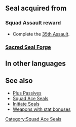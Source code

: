 {{SkillPage Tabs}}{{Passive
|name=Squad Ace AI
|type=S
|exclusive=0
|1name=Squad Ace AI 1
|1tagid=SID_第35迷宮の覇者1
|1effect=Grants Atk/Spd+1.
|1cost=80
|1required=-
|1next=-
|2name=Squad Ace AI 2
|2tagid=SID_第35迷宮の覇者2
|2effect=Grants Atk/Spd+2.
|2cost=160
|statModifiers1=0,1,1,0,0
|statModifiers2=0,2,2,0,0
|canUseMove={{MoveList|all}}
|canUseWeapon={{WeaponList|all}}
|properties=
}}
==Seal acquired from==
===Squad Assault reward===
* Complete the [[35th Assault]].
===[[Sacred Seal Forge]]===
{{SealCosts
|seals=Squad Ace AI 1;Squad Ace AI 2
|badgeColor=Azure
|costs1=-
|costs2=400;1000;100
}}
==In other languages==
{{OtherLanguages
|english=Squad Ace AI
|japanese=第３５迷宮の覇者
|german=Überfall-Ass AI
|spanishEU=As del asalto AI
|spanishLA=As del asalto AI
|french=Assaut réussi AI
|italian=Asso sq. AI
|chineseTW=第３５迷宮的霸王
|portuguese=Esquadrão ás AI
}}
==See also==
* [[Plus Passives]]
* [[Squad Ace Seals]]
* [[Initiate Seals]]
* [[:Category:Weapons with stat bonuses|Weapons with stat bonuses]]
{{Seals Navbox}}
[[Category:Squad Ace Seals]]